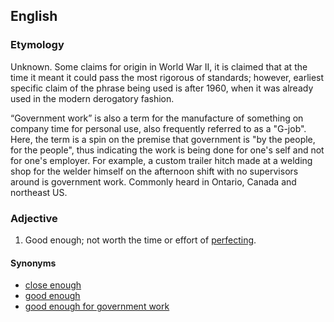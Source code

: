 ==English==


===Etymology===
Unknown. Some claims for origin in World War II, it is claimed that at the time it meant it could pass the most rigorous of standards; however, earliest specific claim of the phrase being used is after 1960, when it was already used in the modern derogatory fashion. 

“Government work” is also a term for the manufacture of something on company time for personal use, also frequently referred to as a "G-job".  Here, the term is a spin on the premise that government is "by the people, for the people", thus indicating the work is being done for one's self and not for one's employer.  For example, a custom trailer hitch made at a welding shop for the welder himself on the afternoon shift with no supervisors around is government work. Commonly heard in Ontario, Canada and northeast US.

===Adjective===
{{head|en|adjective|head=[[close]] [[enough]] [[for]] [[government]] [[work]]}}

# {{context|idiomatic|humorous|disparaging|slang|lang=en}} Good enough; not worth the time or effort of [[perfect]]ing.

====Synonyms====
* [[close enough]]
* [[good enough]]
* [[good enough for government work]]